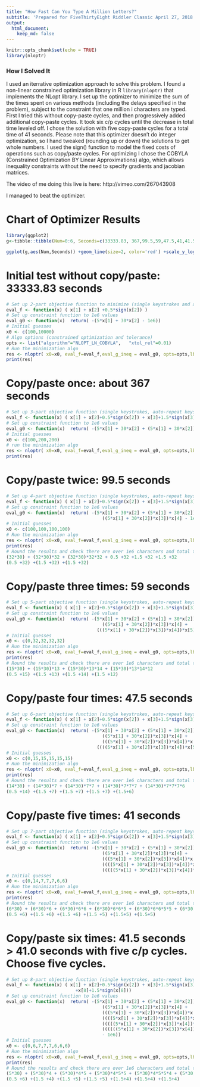 ```yaml
---
title: "How Fast Can You Type A Million Letters?"
subtitle: 'Prepared for FiveThirtyEight Riddler Classic April 27, 2018'
output:
  html_document:
    keep_md: false
---
```


```r
knitr::opts_chunk$set(echo = TRUE)
library(nloptr)
```

### How I Solved It
I used an iterrative optimization approach to solve this problem.  I found a non-linear constrained optimization library in R `library(nloptr)` that implements the NLopt library. I set up the optimizer to minimize the sum of the times spent on various methods (including the delays specified in the problem), subject to the constraint that one million i characters are typed.  First I tried this without copy-paste cycles, and then progressively added additional copy-paste cycles.  It took six c/p cycles until the decrease in total time leveled off.  I chose the solution with five copy-paste cycles for a total time of 41 seconds.   Please note that this optimizer doesn't do integer optimization, so I hand tweaked (rounding up or down) the solutions to get whole numbers.  I used the sign() function to model the fixed costs of operations such as copy/paste cycles. For optimizing I chose the COBYLA (Constrained Optimization BY Linear Approximations) algo, which allows inequality constraints without the need to specify gradients and jacobian matrices.



The video of me doing this live is here: http://vimeo.com/267043908

I managed to beat the optimizer.

# Chart of Optimizer Results
```r
library(ggplot2)
g<-tibble::tibble(Num=0:6, Seconds=c(33333.83, 367,99.5,59,47.5,41,41.5))

ggplot(g,aes(Num,Seconds)) +geom_line(size=2, color='red') +scale_y_log10() +labs(title='Duration vs. number of copy/paste cycles',y='Seconds (log scale)',x='Number of copy/pastes') +scale_x_continuous(labels=0:6,breaks=0:6) +theme_minimal()
```


# Initial test without copy/paste: 33333.83 seconds
```r
# Set up 2-part objective function to minimize (single keystrokes and auto-repeat keys)
eval_f <- function(x) ( x[1] + x[2] +0.5*sign(x[2]) )
# Set up constraint function to 1e6 values
eval_g0 <- function(x)  return( -(5*x[1] + 30*x[2] - 1e6))
# Initial guesses
x0 <- c(100,10000)
# Algo options (constrained optimization and tolerance)
opts <- list("algorithm"="NLOPT_LN_COBYLA",   "xtol_rel"=0.01)
# Run the minimization algo
res <- nloptr( x0=x0, eval_f=eval_f,eval_g_ineq = eval_g0, opts=opts,lb=c(0,0))
print(res)
```

# Copy/paste once: about 367 seconds
```r
# Set up 3-part objective function (single keystrokes, auto-repeat keys, and 1x c/p)
eval_f <- function(x) ( x[1] + x[2]+0.5*sign(x[2]) + x[3]+1.5*sign(x[3]) )
# Set up constraint function to 1e6 values
eval_g0 <- function(x)  return( -(5*x[1] + 30*x[2] + (5*x[1] + 30*x[2])*x[3] - 1e6))
# Initial guesses
x0 <- c(100,200,200)
# run the minimization algo
res <- nloptr( x0=x0, eval_f=eval_f,eval_g_ineq = eval_g0, opts=opts,lb=c(0,0,0))
print(res)
```

# Copy/paste twice: 99.5 seconds
```r
# Set up 4-part objective function (single keystrokes, auto-repeat keys, and 2x c/p)
eval_f <- function(x) ( x[1] + x[2]+0.5*sign(x[2]) + x[3]+1.5*sign(x[3]) + x[4]+1.5*sign(x[4]) )
# Set up constraint function to 1e6 values
eval_g0 <- function(x)  return( -(5*x[1] + 30*x[2] + (5*x[1] + 30*x[2])*x[3] + 
                                    ((5*x[1] + 30*x[2])*x[3])*x[4] - 1e6))
# Initial guesses
x0 <- c(100,100,100,100)
# Run the minimization algo
res <- nloptr( x0=x0, eval_f=eval_f,eval_g_ineq = eval_g0, opts=opts,lb=c(0,0,0,0))
print(res)
# Round the results and check there are over 1e6 characters and total time
(32*30) + (32*30)*32 + (32*30)*32*32 + 0.5 +32 +1.5 +32 +1.5 +32
(0.5 +32) +(1.5 +32) +(1.5 +32)
```

# Copy/paste three times: 59 seconds
```r
# Set up 5-part objective function (single keystrokes, auto-repeat keys, and 3x c/p)
eval_f <- function(x) ( x[1] + x[2]+0.5*sign(x[2]) + x[3]+1.5*sign(x[3]) + x[4]+1.5*sign(x[4]) + x[5]+1.5*sign(x[5]) )
# Set up constraint function to 1e6 values
eval_g0 <- function(x)  return( -(5*x[1] + 30*x[2] + (5*x[1] + 30*x[2])*x[3] + 
                                    ((5*x[1] + 30*x[2])*x[3])*x[4] +
                                  (((5*x[1] + 30*x[2])*x[3])*x[4])*x[5] - 1e6))
# Initial guesses
x0 <- c(0,32,32,32,32)
# Run the minimization algo
res <- nloptr( x0=x0, eval_f=eval_f,eval_g_ineq = eval_g0, opts=opts,lb=c(0,0,0,0,0))
print(res)
# Round the results and check there are over 1e6 characters and total time
(15*30) + (15*30)*13 + (15*30)*13*14 + (15*30)*13*14*12
(0.5 +15) +(1.5 +13) +(1.5 +14) +(1.5 +12)
```


# Copy/paste four times: 47.5 seconds
```r
# Set up 6-part objective function (single keystrokes, auto-repeat keys, and 4x c/p)
eval_f <- function(x) ( x[1] + x[2]+0.5*sign(x[2]) + x[3]+1.5*sign(x[3]) + x[4]+1.5*sign(x[4]) +  x[5]+1.5*sign(x[5]) +x[6]+1.5*sign(x[6]))
# Set up constraint function to 1e6 values
eval_g0 <- function(x)  return( -(5*x[1] + 30*x[2] + (5*x[1] + 30*x[2])*x[3] + 
                                    ((5*x[1] + 30*x[2])*x[3])*x[4] +
                                    (((5*x[1] + 30*x[2])*x[3])*x[4])*x[5] +
                                  ((((5*x[1] + 30*x[2])*x[3])*x[4])*x[5])*x[6]- 1e6))
# Initial guesses
x0 <- c(0,15,15,15,15,15)
# Run the minimization algo
res <- nloptr( x0=x0, eval_f=eval_f,eval_g_ineq = eval_g0, opts=opts,lb=c(0,0,0,0,0,0))
print(res)
# Round the results and check there are over 1e6 characters and total time
(14*30) + (14*30)*7 + (14*30)*7*7 + (14*30)*7*7*7 + (14*30)*7*7*7*6
(0.5 +14) +(1.5 +7) +(1.5 +7) +(1.5 +7) +(1.5+6)
```



# Copy/paste five times: 41 seconds
```r
# Set up 7-part objective function (single keystrokes, auto-repeat keys, and 5x c/p)
eval_f <- function(x) ( x[1] + x[2]+0.5*sign(x[2]) + x[3]+1.5*sign(x[3]) + x[4]+1.5*sign(x[4]) + x[5]+1.5*sign(x[5]) +x[6]+1.5*sign(x[6]) +x[7]+1.5*sign(x[7]))
# Set up constraint function to 1e6 values
eval_g0 <- function(x)  return( -(5*x[1] + 30*x[2] + (5*x[1] + 30*x[2])*x[3] + 
                                    ((5*x[1] + 30*x[2])*x[3])*x[4] +
                                    (((5*x[1] + 30*x[2])*x[3])*x[4])*x[5] +
                                    ((((5*x[1] + 30*x[2])*x[3])*x[4])*x[5])*x[6] +
                                    (((((5*x[1] + 30*x[2])*x[3])*x[4])*x[5])*x[6])*x[7] - 1e6))
# Initial guesses
x0 <- c(0,14,7,7,7,6,6)
# Run the minimization algo
res <- nloptr( x0=x0, eval_f=eval_f,eval_g_ineq = eval_g0, opts=opts,lb=c(0,0,0,0,0,0,0))
print(res)
# Round the results and check there are over 1e6 characters and total time
(6*30) + (6*30)*6 + (6*30)*6*6 + (6*30)*6*6*5 + (6*30)*6*6*5*5 + (6*30)*6*6*5*5*5
(0.5 +6) +(1.5 +6) +(1.5 +6) +(1.5 +5) +(1.5+5) +(1.5+5)
```


# Copy/paste six times: 41.5 seconds > 41.0 seconds with five c/p cycles. Choose five cycles.
```r
# Set up 8-part objective function (single keystrokes, auto-repeat keys, and 6x c/p)
eval_f <- function(x) ( x[1] + x[2]+0.5*sign(x[2]) + x[3]+1.5*sign(x[3]) + x[4]+1.5*sign(x[4]) + x[5]+1.5*sign(x[5]) +x[6]+1.5*sign(x[6]) +x[7]+1.5*sign(x[7]) +
                          +x[8]+1.5*sign(x[8]))
# Set up constraint function to 1e6 values
eval_g0 <- function(x)  return( -(5*x[1] + 30*x[2] + (5*x[1] + 30*x[2])*x[3] + 
                                    ((5*x[1] + 30*x[2])*x[3])*x[4] +
                                    (((5*x[1] + 30*x[2])*x[3])*x[4])*x[5] +
                                    ((((5*x[1] + 30*x[2])*x[3])*x[4])*x[5])*x[6] +
                                    (((((5*x[1] + 30*x[2])*x[3])*x[4])*x[5])*x[6])*x[7] +
                                    ((((((5*x[1] + 30*x[2])*x[3])*x[4])*x[5])*x[6])*x[7])*x[8]
                                    - 1e6))
# Initial guesses
x0 <- c(0,6,7,7,7,6,6,6)
# Run the minimization algo
res <- nloptr( x0=x0, eval_f=eval_f,eval_g_ineq = eval_g0, opts=opts,lb=c(0,0,0,0,0,0,0,0))
print(res)
# Round the results and check there are over 1e6 characters and total time
(5*30) + (5*30)*4 + (5*30)*4*5 + (5*30)*4*5*5 + (5*30)*4*5*5*4 + (5*30)*4*5*5*4*4 +(5*30)*4*5*5*4*4*3
(0.5 +6) +(1.5 +4) +(1.5 +5) +(1.5 +5) +(1.5+4) +(1.5+4) +(1.5+4)
```